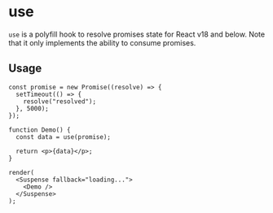 # use

`use` is a polyfill hook to resolve promises state for React v18 and below. Note that it only implements the ability to consume promises.

## Usage

```tsx live noInline
const promise = new Promise((resolve) => {
  setTimeout(() => {
    resolve("resolved");
  }, 5000);
});

function Demo() {
  const data = use(promise);

  return <p>{data}</p>;
}

render(
  <Suspense fallback="loading...">
    <Demo />
  </Suspense>
);
```
